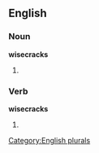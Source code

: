 
==English==

===Noun===
'''wisecracks'''

# {{plural of |[[wisecrack]]}}

===Verb===
'''wisecracks'''

# {{third-person singular of|[[wisecrack]]}}

[[Category:English plurals]]
